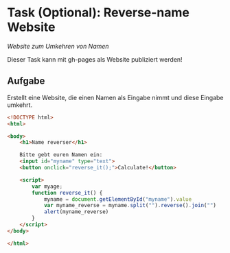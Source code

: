 # Task (Optional): Reverse-name Website {#sec-js-reverse-name}

*Website zum Umkehren von Namen*

Dieser Task kann mit gh-pages als Website publiziert werden!

## Aufgabe

Erstellt eine Website, die einen Namen als Eingabe nimmt und diese Eingabe umkehrt.

```html
<!DOCTYPE html>
<html>

<body>
    <h1>Name reverser</h1>

    Bitte gebt euren Namen ein:
    <input id="myname" type="text">
    <button onclick="reverse_it();">Calculate!</button>

    <script>
        var myage;
        function reverse_it() {
            myname = document.getElementById("myname").value
            var myname_reverse = myname.split("").reverse().join("")
            alert(myname_reverse)
        }
    </script>
</body>

</html>
```
